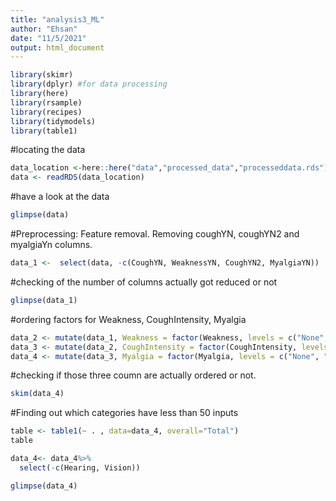 ```yaml
---
title: "analysis3_ML"
author: "Ehsan"
date: "11/5/2021"
output: html_document
---
```


```r
library(skimr)
library(dplyr) #for data processing
library(here)
library(rsample)
library(recipes)
library(tidymodels)
library(table1)
```

#locating the data
```r
data_location <-here::here("data","processed_data","processeddata.rds")
data <- readRDS(data_location)
```
#have a look at the data
```r
glimpse(data)
```
#Preprocessing: Feature removal. Removing coughYN, coughYN2 and myalgiaYn columns.
```r
data_1 <-  select(data, -c(CoughYN, WeaknessYN, CoughYN2, MyalgiaYN))
```
#checking of the number of columns actually got reduced or not
```r
glimpse(data_1)
```
#ordering factors for Weakness, CoughIntensity, Myalgia 
```r
data_2 <- mutate(data_1, Weakness = factor(Weakness, levels = c("None", "Mild","Moderate","Severe"),ordered = TRUE))
data_3 <- mutate(data_2, CoughIntensity = factor(CoughIntensity, levels = c("None", "Mild", "Moderate","Severe"),ordered = TRUE))
data_4 <- mutate(data_3, Myalgia = factor(Myalgia, levels = c("None", "Mild", "Moderate","Severe"),ordered = TRUE))
```
#checking if those three coumn are actually ordered or not.
```r
skim(data_4)
```
#Finding out which categories have less than 50 inputs
```r
table <- table1(~ . , data=data_4, overall="Total")
table
```

```r
data_4<- data_4%>%
  select(-c(Hearing, Vision))
```

```r
glimpse(data_4)
```